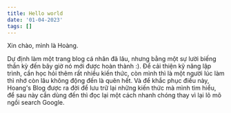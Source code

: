 ```yaml
---
title: Hello world
date: '01-04-2023'
tags: []
---
```


Xin chào, mình là Hoàng.

Dự định làm một trang blog cá nhân đã lâu, nhưng bằng một sự lười biếng thần kỳ đến bây giờ nó mới được hoàn thành :).
Để cải thiện kỹ năng lập trình, cần học hỏi thêm rất nhiều kiến thức, còn mình thì là một người lúc làm thì nhớ còn lâu không động đến là
quên hết. Và để khắc phục điều này, Hoang's Blog được ra đời để  lưu trữ lại những 
kiến thức mà mình tìm hiểu, để sau này cần dùng đến thì đọc lại một cách nhanh chóng thay vì lại lõ mõ ngồi search Google.